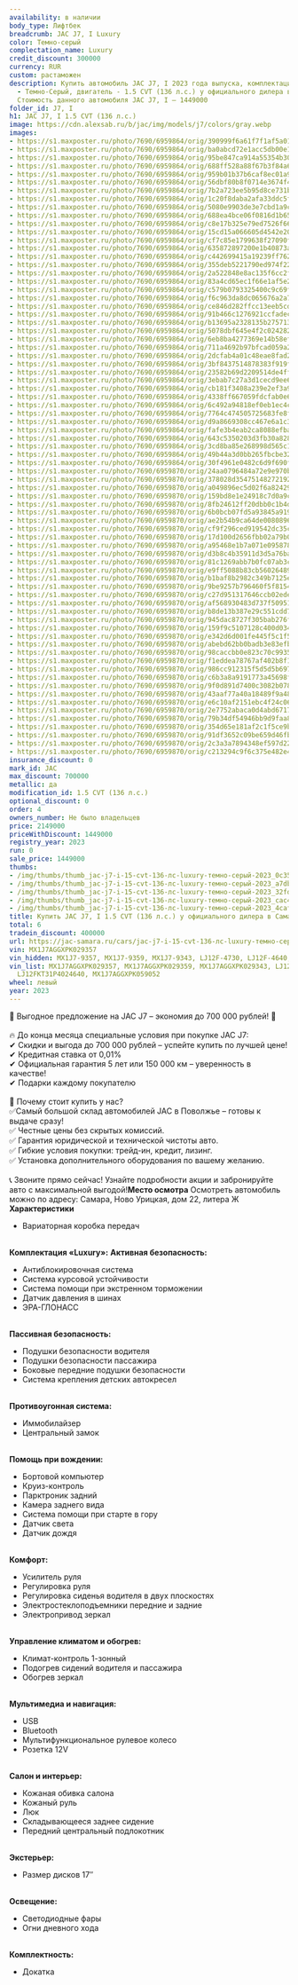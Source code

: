 ```yaml
---
availability: в наличии
body_type: Лифтбек
breadcrumb: JAC J7, I Luxury
color: Темно-серый
complectation_name: Luxury
credit_discount: 300000
currency: RUR
custom: растаможен
description: Купить автомобиль JAC J7, I 2023 года выпуска, комплектация Luxury, цвет
  - Темно-Серый, двигатель - 1.5 CVT (136 л.с.) у официального дилера в г. Самара.
  Стоимость данного автомобиля JAC J7, I – 1449000
folder_id: J7, I
h1: JAC J7, I 1.5 CVT (136 л.с.)
image: https://cdn.alexsab.ru/b/jac/img/models/j7/colors/gray.webp
images:
- https://s1.maxposter.ru/photo/7690/6959864/orig/390999f6a61f7f1af5a0115399e0c35b.jpg?sid=14&4e700ce7d4824bf10deaa216ac90c941
- https://s1.maxposter.ru/photo/7690/6959864/orig/ba0abcd72e1acc5db00e1aa7061a7db5.jpg?sid=14&4e700ce7d4824bf10deaa216ac90c941
- https://s1.maxposter.ru/photo/7690/6959864/orig/95be847ca914a55354b30fcbdca32fdc.jpg?sid=14&4e700ce7d4824bf10deaa216ac90c941
- https://s1.maxposter.ru/photo/7690/6959864/orig/688ff528a88f67b3f84a6264acdcac4c.jpg?sid=14&4e700ce7d4824bf10deaa216ac90c941
- https://s1.maxposter.ru/photo/7690/6959864/orig/959b01b37b6caf8ec01a9e934794caf4.jpg?sid=14&4e700ce7d4824bf10deaa216ac90c941
- https://s1.maxposter.ru/photo/7690/6959864/orig/56dbf80b8f0714e3674f42a8f20f9a3c.jpg?sid=14&4e700ce7d4824bf10deaa216ac90c941
- https://s1.maxposter.ru/photo/7690/6959864/orig/7b2a723ee5b95d8ce731b9ae08b966a3.jpg?sid=14&4e700ce7d4824bf10deaa216ac90c941
- https://s1.maxposter.ru/photo/7690/6959864/orig/1c20f8daba2afa33ddc5f0617d1d223c.jpg?sid=14&4e700ce7d4824bf10deaa216ac90c941
- https://s1.maxposter.ru/photo/7690/6959864/orig/5080e9903de3e7cbd1a9c3da8aa45eb6.jpg?sid=14&4e700ce7d4824bf10deaa216ac90c941
- https://s1.maxposter.ru/photo/7690/6959864/orig/688ea4bce06f0816d1b65b5b0ada3e57.jpg?sid=14&4e700ce7d4824bf10deaa216ac90c941
- https://s1.maxposter.ru/photo/7690/6959864/orig/c8e17b325e79ed7526f6669b5c1424fc.jpg?sid=14&4e700ce7d4824bf10deaa216ac90c941
- https://s1.maxposter.ru/photo/7690/6959864/orig/15cd15a066605d4542e20aa96365cc90.jpg?sid=14&4e700ce7d4824bf10deaa216ac90c941
- https://s1.maxposter.ru/photo/7690/6959864/orig/cf7c85e1799638f27090f1e2a5b20c12.jpg?sid=14&4e700ce7d4824bf10deaa216ac90c941
- https://s1.maxposter.ru/photo/7690/6959864/orig/635872897200e1b40873acf69295b842.jpg?sid=14&4e700ce7d4824bf10deaa216ac90c941
- https://s1.maxposter.ru/photo/7690/6959864/orig/c442699415a19239ff762dc87bc1732d.jpg?sid=14&4e700ce7d4824bf10deaa216ac90c941
- https://s1.maxposter.ru/photo/7690/6959864/orig/355deb5221790ed974f22e37f5190cbf.jpg?sid=14&4e700ce7d4824bf10deaa216ac90c941
- https://s1.maxposter.ru/photo/7690/6959864/orig/2a522848e8ac135f6cc2fc4bbd6cece2.jpg?sid=14&4e700ce7d4824bf10deaa216ac90c941
- https://s1.maxposter.ru/photo/7690/6959864/orig/83a4cd65ec1f66e1af5e2d69aeace81a.jpg?sid=14&4e700ce7d4824bf10deaa216ac90c941
- https://s1.maxposter.ru/photo/7690/6959864/orig/c579b0793325400c9c69f9755707e41b.jpg?sid=14&4e700ce7d4824bf10deaa216ac90c941
- https://s1.maxposter.ru/photo/7690/6959864/orig/f6c963da8dc065676a2a7d6cee4c29c6.jpg?sid=14&4e700ce7d4824bf10deaa216ac90c941
- https://s1.maxposter.ru/photo/7690/6959864/orig/ce846d282ffcc13eeb5cd0c720303550.jpg?sid=14&4e700ce7d4824bf10deaa216ac90c941
- https://s1.maxposter.ru/photo/7690/6959864/orig/91b466c1276921ccfadec1954ec8b7f3.jpg?sid=14&4e700ce7d4824bf10deaa216ac90c941
- https://s1.maxposter.ru/photo/7690/6959864/orig/b13695a2328135b27571398366e8eca7.jpg?sid=14&4e700ce7d4824bf10deaa216ac90c941
- https://s1.maxposter.ru/photo/7690/6959864/orig/5078dbf645e4f2c0242828f4f9d775f2.jpg?sid=14&4e700ce7d4824bf10deaa216ac90c941
- https://s1.maxposter.ru/photo/7690/6959864/orig/6eb8ba4277369e14b58ef883365ac132.jpg?sid=14&4e700ce7d4824bf10deaa216ac90c941
- https://s1.maxposter.ru/photo/7690/6959864/orig/711a4692b97bfcad059a27a0f74167aa.jpg?sid=14&4e700ce7d4824bf10deaa216ac90c941
- https://s1.maxposter.ru/photo/7690/6959864/orig/2dcfab4a01c48eae8fad272bd482dd74.jpg?sid=14&4e700ce7d4824bf10deaa216ac90c941
- https://s1.maxposter.ru/photo/7690/6959864/orig/3bf8437514878383f919fc8148dc2f4b.jpg?sid=14&4e700ce7d4824bf10deaa216ac90c941
- https://s1.maxposter.ru/photo/7690/6959864/orig/23582b69d2209514de4fff6abb7da5b0.jpg?sid=14&4e700ce7d4824bf10deaa216ac90c941
- https://s1.maxposter.ru/photo/7690/6959864/orig/3ebab7c27a3d1cecd9ee696ca9de5b18.jpg?sid=14&4e700ce7d4824bf10deaa216ac90c941
- https://s1.maxposter.ru/photo/7690/6959864/orig/cb181f3408a239e2ef3a9ce159b42ddd.jpg?sid=14&4e700ce7d4824bf10deaa216ac90c941
- https://s1.maxposter.ru/photo/7690/6959864/orig/4338ff667059fdcfab0e688c5c51ecf9.jpg?sid=14&4e700ce7d4824bf10deaa216ac90c941
- https://s1.maxposter.ru/photo/7690/6959864/orig/6c492a94818ef0eb1ec4c94e0e318b44.jpg?sid=14&4e700ce7d4824bf10deaa216ac90c941
- https://s1.maxposter.ru/photo/7690/6959864/orig/7764c474505725683fe8fe4d0f7b2e7f.jpg?sid=14&4e700ce7d4824bf10deaa216ac90c941
- https://s1.maxposter.ru/photo/7690/6959864/orig/d9a8669308cc467e6a1c364d5365676d.jpg?sid=14&4e700ce7d4824bf10deaa216ac90c941
- https://s1.maxposter.ru/photo/7690/6959864/orig/fafe3b4eab2ca8088efbac0ef3585edb.jpg?sid=14&4e700ce7d4824bf10deaa216ac90c941
- https://s1.maxposter.ru/photo/7690/6959864/orig/643c5350203d3fb30a8280016b08b621.jpg?sid=14&4e700ce7d4824bf10deaa216ac90c941
- https://s1.maxposter.ru/photo/7690/6959864/orig/3cd8ba85e268998d565c1ede9fd41b61.jpg?sid=14&4e700ce7d4824bf10deaa216ac90c941
- https://s1.maxposter.ru/photo/7690/6959864/orig/49b44a3d0bb265fbcbe329d50f1646c1.jpg?sid=14&4e700ce7d4824bf10deaa216ac90c941
- https://s1.maxposter.ru/photo/7690/6959864/orig/30f4961e0482c6d9f690febae4cba5d4.jpg?sid=14&4e700ce7d4824bf10deaa216ac90c941
- https://s1.maxposter.ru/photo/7690/6959870/orig/24aa0796484a72e9e970b55edaa364c2.jpg?sid=14
- https://s1.maxposter.ru/photo/7690/6959870/orig/378028d3547514827219285450767661.jpg?sid=14
- https://s1.maxposter.ru/photo/7690/6959870/orig/a049896ec5d02f6a82429ae2673887c9.jpg?sid=14
- https://s1.maxposter.ru/photo/7690/6959870/orig/159bd8e1e24918c7d0a9cf4195e3d4e7.jpg?sid=14
- https://s1.maxposter.ru/photo/7690/6959870/orig/8fb24612ff20dbb0c1b4d2c8dd79ac5d.jpg?sid=14
- https://s1.maxposter.ru/photo/7690/6959870/orig/6b0bcb07fd5a93845a91938e2791ee42.jpg?sid=14
- https://s1.maxposter.ru/photo/7690/6959870/orig/ae2b54b9ca64de0080896faef121a57c.jpg?sid=14
- https://s1.maxposter.ru/photo/7690/6959870/orig/cf9f296ced919542dc35c8209c110670.jpg?sid=14
- https://s1.maxposter.ru/photo/7690/6959870/orig/17d100d2656fbb02a79b0d7d3dd7b268.jpg?sid=14
- https://s1.maxposter.ru/photo/7690/6959870/orig/a95468e1b7a071e095878579becb05ee.jpg?sid=14
- https://s1.maxposter.ru/photo/7690/6959870/orig/d3b8c4b35911d3d5a76ba55023052594.jpg?sid=14
- https://s1.maxposter.ru/photo/7690/6959870/orig/81c1269abb7b0fc07ab3c9f5148f9228.jpg?sid=14
- https://s1.maxposter.ru/photo/7690/6959870/orig/e9ff5088b83cb5602648920357d792f1.jpg?sid=14
- https://s1.maxposter.ru/photo/7690/6959870/orig/b1baf8b2982c349b7125eb3034d40893.jpg?sid=14
- https://s1.maxposter.ru/photo/7690/6959870/orig/9be9257b796460f5f81540bcef44d924.jpg?sid=14
- https://s1.maxposter.ru/photo/7690/6959870/orig/c27d951317646ccb02ede2ddb8b3441f.jpg?sid=14
- https://s1.maxposter.ru/photo/7690/6959870/orig/af568930483d737f50951064bd09c5a2.jpg?sid=14
- https://s1.maxposter.ru/photo/7690/6959870/orig/b8de13b387e29c551cdd728227622eee.jpg?sid=14
- https://s1.maxposter.ru/photo/7690/6959870/orig/945dac8727f305bab276f3128c584089.jpg?sid=14
- https://s1.maxposter.ru/photo/7690/6959870/orig/159f9c5107128c400d034a4eb05a89e6.jpg?sid=14
- https://s1.maxposter.ru/photo/7690/6959870/orig/e342d6d001fe445f5c1f52bf1adb293f.jpg?sid=14
- https://s1.maxposter.ru/photo/7690/6959870/orig/abebd62bb0badb3e83efbd4e814cab75.jpg?sid=14
- https://s1.maxposter.ru/photo/7690/6959870/orig/98caccbb0e823c70c9935d1711d94ce5.jpg?sid=14
- https://s1.maxposter.ru/photo/7690/6959870/orig/f1eddea78767af402b8f1efea0e8b84e.jpg?sid=14
- https://s1.maxposter.ru/photo/7690/6959870/orig/986cc912315f5d5d5b697d1897393454.jpg?sid=14
- https://s1.maxposter.ru/photo/7690/6959870/orig/c6b3a8a9191773a45698fec72ac633ea.jpg?sid=14
- https://s1.maxposter.ru/photo/7690/6959870/orig/9f0d891d7400c3082b0787d082acc24a.jpg?sid=14
- https://s1.maxposter.ru/photo/7690/6959870/orig/43aaf77a40a18489f9a48863d213fece.jpg?sid=14
- https://s1.maxposter.ru/photo/7690/6959870/orig/e6c10af2151ebc4f24c06e1b275c5af8.jpg?sid=14
- https://s1.maxposter.ru/photo/7690/6959870/orig/2e7752abaca0d4abd67174ae95392889.jpg?sid=14
- https://s1.maxposter.ru/photo/7690/6959870/orig/79b34df54946bb9d9faa8e36f1d73f88.jpg?sid=14
- https://s1.maxposter.ru/photo/7690/6959870/orig/354d65e181af2c1f5ce9bf819b5858f6.jpg?sid=14
- https://s1.maxposter.ru/photo/7690/6959870/orig/91df3652c09be659d46fbca964b5b617.jpg?sid=14
- https://s1.maxposter.ru/photo/7690/6959870/orig/2c3a3a7894348ef597d22716ac406bbf.jpg?sid=14
- https://s1.maxposter.ru/photo/7690/6959870/orig/c213294c9f6c375e482e49ad03c9bdd9.jpg?sid=14
insurance_discount: 0
mark_id: JAC
max_discount: 700000
metallic: да
modification_id: 1.5 CVT (136 л.с.)
optional_discount: 0
order: 4
owners_number: Не было владельцев
price: 2149000
priceWithDiscount: 1449000
registry_year: 2023
run: 0
sale_price: 1449000
thumbs:
- /img/thumbs/thumb_jac-j7-i-15-cvt-136-лс-luxury-темно-серый-2023_0c35b_0.webp
- /img/thumbs/thumb_jac-j7-i-15-cvt-136-лс-luxury-темно-серый-2023_a7db5_1.webp
- /img/thumbs/thumb_jac-j7-i-15-cvt-136-лс-luxury-темно-серый-2023_32fdc_2.webp
- /img/thumbs/thumb_jac-j7-i-15-cvt-136-лс-luxury-темно-серый-2023_cac4c_3.webp
- /img/thumbs/thumb_jac-j7-i-15-cvt-136-лс-luxury-темно-серый-2023_4caf4_4.webp
title: Купить JAC J7, I 1.5 CVT (136 л.с.) у официального дилера в Самаре
total: 6
tradein_discount: 400000
url: https://jac-samara.ru/cars/jac-j7-i-15-cvt-136-лс-luxury-темно-серый-2023/
vin: MX1J7AGGXPK029357
vin_hidden: MX1J7-9357, MX1J7-9359, MX1J7-9343, LJ12F-4730, LJ12F-4640, MX1J7-9052
vin_list: MX1J7AGGXPK029357, MX1J7AGGXPK029359, MX1J7AGGXPK029343, LJ12FKT32P4024730,
  LJ12FKT31P4024640, MX1J7AGGXPK059052
wheel: левый
year: 2023
---
```

🚀 Выгодное предложение на JAC J7 – экономия до 700 000 рублей! 🚀<br/>
<br/>
🔥 До конца месяца специальные условия при покупке JAC J7:<br/>
✔ Скидки и выгода до 700 000 рублей – успейте купить по лучшей цене!<br/>
✔ Кредитная ставка от 0,01%<br/>
✔ Официальная гарантия 5 лет или 150 000 км – уверенность в качестве!<br/>
✔ Подарки каждому покупателю <br/>
<br/>
📌 Почему стоит купить у нас?<br/>
✅Самый большой склад автомобилей JAC в Поволжье – готовы к выдаче сразу!<br/>
✅ Честные цены без скрытых комиссий.<br/>
✅ Гарантия юридической и технической чистоты авто.<br/>
✅ Гибкие условия покупки: трейд-ин, кредит, лизинг.<br/>
✅ Установка дополнительного оборудования по вашему желанию.<br/>
<br/>
📞 Звоните прямо сейчас! Узнайте подробности акции и забронируйте авто с максимальной выгодой!<strong>Место осмотра</strong> Осмотреть автомобиль можно по адресу: Самара, Ново Урицкая, дом 22, литера Ж <strong>Характеристики</strong>
<ul>
<li>Вариаторная коробка передач</li>
</ul>
<br/> <strong>Комплектация «Luxury»:</strong> <strong>Активная безопасность:</strong>
<ul>
<li>Антиблокировочная система</li>
<li>Система курсовой устойчивости</li>
<li>Система помощи при экстренном торможении</li>
<li>Датчик давления в шинах</li>
<li>ЭРА-ГЛОНАСС</li>
</ul>
<br/> <strong>Пассивная безопасность:</strong>
<ul>
<li>Подушки безопасности водителя</li>
<li>Подушки безопасности пассажира</li>
<li>Боковые передние подушки безопасности</li>
<li>Система крепления детских автокресел</li>
</ul>
<br/> <strong>Противоугонная система:</strong>
<ul>
<li>Иммобилайзер</li>
<li>Центральный замок</li>
</ul>
<br/> <strong>Помощь при вождении:</strong>
<ul>
<li>Бортовой компьютер</li>
<li>Круиз-контроль</li>
<li>Парктроник задний</li>
<li>Камера заднего вида</li>
<li>Система помощи при старте в гору</li>
<li>Датчик света</li>
<li>Датчик дождя</li>
</ul>
<br/> <strong>Комфорт:</strong>
<ul>
<li>Усилитель руля</li>
<li>Регулировка руля</li>
<li>Регулировка сиденья водителя в двух плоскостях</li>
<li>Электростеклоподъемники передние и задние</li>
<li>Электропривод зеркал</li>
</ul>
<br/> <strong>Управление климатом и обогрев:</strong>
<ul>
<li>Климат-контроль 1-зонный</li>
<li>Подогрев сидений водителя и пассажира</li>
<li>Обогрев зеркал</li>
</ul>
<br/> <strong>Мультимедиа и навигация:</strong>
<ul>
<li>USB</li>
<li>Bluetooth</li>
<li>Мультифункциональное рулевое колесо</li>
<li>Розетка 12V</li>
</ul>
<br/> <strong>Салон и интерьер:</strong>
<ul>
<li>Кожаная обивка салона</li>
<li>Кожаный руль</li>
<li>Люк</li>
<li>Складывающееся заднее сидение</li>
<li>Передний центральный подлокотник</li>
</ul>
<br/> <strong>Экстерьер:</strong>
<ul>
<li>Размер дисков 17″</li>
</ul>
<br/> <strong>Освещение:</strong>
<ul>
<li>Светодиодные фары</li>
<li>Огни дневного хода</li>
</ul>
<br/> <strong>Комплектность:</strong>
<ul>
<li>Докатка</li>
</ul>
